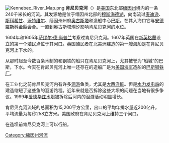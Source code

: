 {{Unreferenced|time=2017-07-09T02:29:11+00:00}}{{Infobox_river 
  | river_name = 肯尼贝克河
  | image             = KennebecRiverinSomersetCounty.JPG
  | image_caption     = 肯尼贝克河[[薩默塞特縣_(緬因州)|薩默塞特縣]]段
  | origin = [[穆斯海德湖|穆斯海德湖]]
  | mouth = [[大西洋|北大西洋]][[缅因湾|缅因湾]]
  | basin_countries = [[美国|美国]]
  | length = 240千米
  | elevation = 312米
  | discharge = 258 m³/s<br />入海口
  | watershed = 15,200 km²
}}
[[File:Kennebec_River_Map.png|thumb]]
'''肯尼贝克河'''（{{lang|en|'''Kennebec River'''}}）是[[美国|美国]]东北部[[缅因州|缅因州]]境内的一条240千米长的河流。其发源地是位于缅因州北部的[[穆斯海德湖|穆斯海德湖]]，向南流过[[麦迪逊_(缅因州)|麦迪逊]]、[[斯科希甘_(緬因州)|斯科希甘]]、[[沃特维尔_(缅因州)|沃特维尔]]、缅因州州府[[奥古斯塔_(缅因州)|奥古斯塔]]和造船中心[[巴斯_(缅因州)|巴斯]]。在其入海口它与[[安德羅斯科金縣|安德羅斯科金縣]]会合。一直到奥古斯塔潮汐影响肯尼贝克河的水位。

1604年和1605年[[萨缪尔·德·尚普兰|萨缪尔·德·尚普兰]]考察过肯尼贝克河。1607年英国在[[新英格蘭|新英格蘭]]设立的第一个殖民点位于其河口。英国殖民者在北美洲建造的第一艘海船是在肯尼贝克河上下水的。

从那时起至今数百条木制的和钢铁的船只在肯尼贝克河上，尤其被誉为“船城”的巴斯，下水。今天在肯尼贝克河上唯一还存在的造船厂是为[[美国海军|美国海军]]造船的[[巴斯钢铁厂|巴斯钢铁厂]]。

在工业化之前肯尼贝克河内有许多[[洄游|洄游]]鱼类，尤其是[[大西洋鲑|大西洋鲑]]。但是[[水力发电站|水力发电站]]的建造缩短了这些鱼的洄游路程。近年来就是否拆除这些大坝的问题在当地有很多争议。1999年[[爱德华兹水坝|爱德华兹水坝]]被拆除后河内的洄游活动明显增长。

肯尼贝克河流域的总面积为15,200平方公里，出口的平均年排水量近200亿升，平均流量为每秒258立方米。美国政府在肯尼贝克河上维持三个闸口。

在造坝前肯尼贝克河上可以行船。

{{DEFAULTSORT:Kennebec River}}
[[Category:緬因州河流|Category:緬因州河流]]